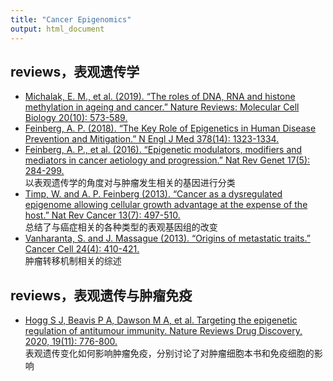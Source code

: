 ```yaml
---
title: "Cancer Epigenomics"
output: html_document
---
```



## reviews，表观遗传学
* [Michalak, E. M., et al. (2019). "The roles of DNA, RNA and histone methylation in ageing and cancer." Nature Reviews: Molecular Cell Biology 20(10): 573-589.](https://www.nature.com/articles/s41580-019-0143-1)
* [Feinberg, A. P. (2018). "The Key Role of Epigenetics in Human Disease Prevention and Mitigation." N Engl J Med 378(14): 1323-1334.](http://www.nejm.org/doi/10.1056/NEJMra1402513)
* [Feinberg, A. P., et al. (2016). "Epigenetic modulators, modifiers and mediators in cancer aetiology and progression." Nat Rev Genet 17(5): 284-299.](https://www.nature.com/articles/nrg.2016.13)  
    以表观遗传学的角度对与肿瘤发生相关的基因进行分类
* [Timp, W. and A. P. Feinberg (2013). "Cancer as a dysregulated epigenome allowing cellular growth advantage at the expense of the host." Nat Rev Cancer 13(7): 497-510.](https://www.nature.com/articles/nrc3486)  
    总结了与癌症相关的各种类型的表观基因组的改变
* [Vanharanta, S. and J. Massague (2013). "Origins of metastatic traits." Cancer Cell 24(4): 410-421.](https://www.sciencedirect.com/science/article/pii/S1535610813004170)  
    肿瘤转移机制相关的综述


## reviews，表观遗传与肿瘤免疫
* [Hogg S J, Beavis P A, Dawson M A, et al. Targeting the epigenetic regulation of antitumour immunity. Nature Reviews Drug Discovery, 2020, 19(11): 776-800.](https://www.nature.com/articles/s41573-020-0077-5)  
     表观遗传变化如何影响肿瘤免疫，分别讨论了对肿瘤细胞本书和免疫细胞的影响
